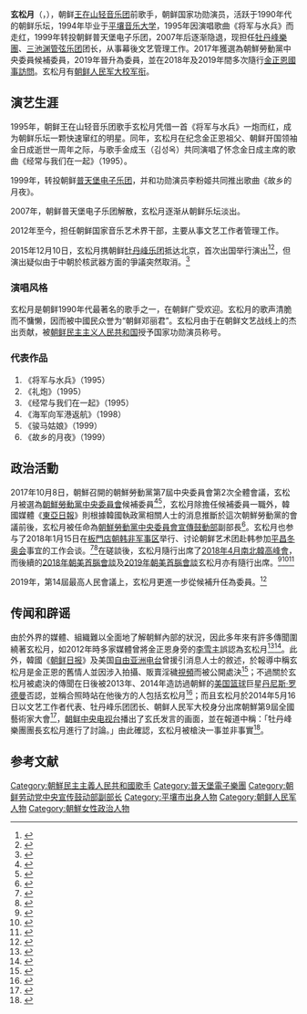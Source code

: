 {{艺人
|姓名 =玄松月<br>현송월
|类型 =女歌手
|图片 =North Korea's Samjiyon Orchestra director Hyon Song-wol.jpg
|图片尺寸 =200px
|图片简介 =
|本名 =玄松月
|外文名=현송월
|国籍 ={{DPRK}}
|民族 =[[朝鲜族|朝鲜族]]
|出生日期 = {{birth year and age|1977}}<ref>{{cite news|title=消息：玄松月1977年生于平壤|url=http://chinese.yonhapnews.co.kr/international/2018/01/31/0301000000ACK20180131001300881.HTML|accessdate=2018-01-31|agency=[[韩国联合通讯社|韩国联合通讯社]]|date=2018-01-31|archive-date=2018-01-31|archive-url=https://web.archive.org/web/20180131081010/http://chinese.yonhapnews.co.kr/international/2018/01/31/0301000000ACK20180131001300881.HTML|dead-url=yes}}</ref>
|出生地点 ={{PRK}}[[平壤市|平壤市]]
|职业 =[[歌手|歌手]]
|语言 =[[朝鲜语|朝鲜语]]、[[汉语|汉语]]
|音乐类型 =[[朝鲜流行音乐|朝鲜流行音乐]]
|代表作 =《骏马姑娘》
|经纪公司=[[三池渊管弦乐团|三池渊管弦乐团]]
}}
'''玄松月'''（{{kor|현송월|玄松月}}，{{bd|1977年|||}}），朝鲜[[王在山轻音乐团|王在山轻音乐团]]前歌手，朝鲜国家功勋演员，活跃于1990年代的朝鲜乐坛，1994年毕业于[[平壤金元均音樂大學|平壤音乐大学]]，1995年因演唱歌曲《将军与水兵》而走红，1999年转投朝鲜普天堡电子乐团，2007年后逐渐隐退，现担任[[牡丹峰樂團|牡丹峰樂團]]、[[三池渊管弦乐团|三池渊管弦乐团]]团长，从事幕後文艺管理工作。2017年獲選為朝鮮勞動黨中央委員候補委員，2019年晉升為委員，並在2018年及2019年間多次隨行[[金正恩|金正恩]][[國事訪問|國事訪問]]。玄松月有[[朝鲜人民军|朝鲜人民军]][[大校军衔|大校军衔]]。

== 演艺生涯 ==
1995年，朝鲜王在山轻音乐团歌手玄松月凭借一首《将军与水兵》一炮而红，成为朝鲜乐坛一颗快速窜红的明星。同年，玄松月在纪念金正恩祖父、朝鲜开国领袖金日成逝世一周年之际，与歌手金成玉（김성옥）共同演唱了怀念金日成主席的歌曲《经常与我们在一起》（1995）。

1999年，转投朝鲜[[普天堡电子乐团|普天堡电子乐团]]，并和功勋演员李粉姬共同推出歌曲《故乡的月夜》。

2007年，朝鲜普天堡电子乐团解散，玄松月逐渐从朝鲜乐坛淡出。

2012年至今，担任朝鲜国家音乐艺术界干部，主要从事文艺工作者管理工作。

2015年12月10日，玄松月携朝鲜[[牡丹峰乐团|牡丹峰乐团]]抵达北京，首次出国举行演出<ref>{{zh-cn}}{{cite news|url=http://news.sina.com.cn/w/zg/2015-12-10/doc-ifxmpnqm3045802.shtml|title=新浪直击朝鲜“国宝乐团”访华 玄松月现身|agency=新浪網|date=2015-12-10|accessdate=2015-12-10|archive-date=2015-12-11|archive-url=https://web.archive.org/web/20151211091107/http://news.sina.com.cn/w/zg/2015-12-10/doc-ifxmpnqm3045802.shtml|dead-url=no}}</ref><ref>{{zh-cn}}{{cite news|url=http://news.xinhuanet.com/mil/2015-12/10/c_128518202.htm|title=朝鲜牡丹峰乐团抵北京 团长玄松月高清真容亮相|agency=新华网|date=2015-12-10|accessdate=2015-12-10|archive-date=2015-12-12|archive-url=https://web.archive.org/web/20151212131934/http://news.xinhuanet.com/mil/2015-12/10/c_128518202.htm|dead-url=no}}</ref>，但演出疑似由于中朝於核武器方面的爭議突然取消。<ref>{{zh-cn}}{{cite web|url=http://mt.sohu.com/20151212/n431041372.shtml|title=日媒：牡丹峰乐团北京演出取消，或因中朝氢弹争议|publisher=搜狐国际|date=2015-12-12|accessdate=2015-12-12|archive-date=2015-12-22|archive-url=https://web.archive.org/web/20151222142454/http://mt.sohu.com/20151212/n431041372.shtml|dead-url=no}}</ref>

=== 演唱风格 ===
玄松月是朝鲜1990年代最著名的歌手之一，在朝鲜广受欢迎。玄松月的歌声清脆而不慵懒，因而被中國民众誉为“朝鲜邓丽君”。玄松月由于在朝鲜文艺战线上的杰出贡献，被[[朝鲜民主主义人民共和国|朝鲜民主主义人民共和国]]授予国家功勋演员称号。

=== 代表作品 ===
#《将军与水兵》（1995）
#《礼炮》（1995）
#《经常与我们在一起》（1995）
#《海军向军港返航》（1998）
#《骏马姑娘》（1999）
#《故乡的月夜》（1999）

==政治活動==
2017年10月8日，朝鮮召開的朝鮮勞動黨第7屆中央委員會第2次全體會議，玄松月被選為[[朝鮮勞動黨中央委員會|朝鮮勞動黨中央委員會]]候補委員<ref>{{ko}}{{cite news|url=http://www.uriminzokkiri.com/index.php?ptype=great&subtype=songunload&no=6021|title=조선로동당 중앙위원회 제7기 제2차전원회의에 관한 보도|publisher=[[我們民族之間|我們民族之間]]|date=2017-10-10|accessdate=2019-02-14|archive-date=2019-02-14|archive-url=https://web.archive.org/web/20190214233435/http://www.uriminzokkiri.com/index.php?ptype=great&subtype=songunload&no=6021|dead-url=no}}</ref><ref>{{zh-hant}}{{cite news|url=http://chinese.donga.com/BIG/3/all/29/1085434/1|title=飛黃騰達的牡丹峰樂團玄松月|publisher=[[東亞日報|韓國東亞日報]]|date=2017-10-10|accessdate=2018-01-16|archive-date=2018-01-16|archive-url=https://web.archive.org/web/20180116193319/http://chinese.donga.com/BIG/3/all/29/1085434/1|dead-url=no}}</ref>，玄松月除擔任候補委員一職外，韓國媒體《[[東亞日報|東亞日報]]》則根據韓國執政黨相關人士的消息推斷於這次朝鮮勞動黨的會議前後，玄松月被任命為[[朝鮮勞動黨中央委員會宣傳鼓動部|朝鮮勞動黨中央委員會宣傳鼓動部]]副部長<ref>{{zh-hant}}{{cite news|url=https://chinese.joins.com/big5/article.aspx?art_id=175910|title=金與正玄松月進入勞動黨組織宣傳核心|publisher=[[東亞日報|東亞日報]]|date=2018-01-22|accessdate=2019-03-08|author1=鄭墉洙|author2=許鎮}}</ref>。玄松月也参与了2018年1月15日在[[板門店|板門店]][[朝韩非军事区|朝韩非军事区]]举行、讨论朝鲜艺术团赴韩参加[[2018年冬季奥林匹克运动会|平昌冬奥会]]事宜的工作会谈。<ref>{{en}}{{cite news|url=http://english.yonhapnews.co.kr/news/2018/01/15/0200000000AEN20180115010400315.html|title=Leader of all-female N.K. band appears as delegate to inter-Korean talks|publisher=[[韓國聯合通訊社|Yonhap News]]|date=2018-01-15|accessdate=2018-01-15|archive-date=2018-01-15|archive-url=https://web.archive.org/web/20180115184746/http://english.yonhapnews.co.kr/news/2018/01/15/0200000000AEN20180115010400315.html|dead-url=no}}</ref><ref>{{cite news|url=http://chinese.joins.com/big5/article.aspx?art_id=175658&category=002002|title=韓朝今日就朝方派藝術團來韓舉行工作接觸|publisher=[[中央日報_(韓國)|中央日報]]|date=2018-01-15|accessdate=2018-01-16|archive-date=2018-01-17|archive-url=https://web.archive.org/web/20180117011938/http://chinese.joins.com/big5/article.aspx?art_id=175658&category=002002|dead-url=no}}</ref>在磋談後，玄松月隨行出席了[[2018年4月南北韓高峰會|2018年4月南北韓高峰會]]，而後續的[[2018年朝美首腦會談|2018年朝美首腦會談]]及[[2019年朝美首腦會談|2019年朝美首腦會談]]玄松月亦有隨行出席。<ref>{{cite news|url=https://news.ltn.com.tw/news/world/paper/1196170|title=文金會北韓雙嬌 李雪主壓軸|publisher=[[自由時報|自由時報]]|author=孫宇青|date=2018-04-28|accessdate=2019-02-28|archive-date=2019-02-28|archive-url=https://web.archive.org/web/20190228130400/https://news.ltn.com.tw/news/world/paper/1196170|dead-url=no}}</ref><ref>{{cite news|url=https://chinese.joins.com/big5/article.aspx?art_id=180363&category=002002|title=金英徹金與正玄松月等金正恩心腹悉數抵達新加坡|publisher=[[中央日報_(韓國)|韓國中央日報]]|author=新加坡朝美首腦會談特別采訪團|date=2018-06-11|accessdate=2019-02-28|archive-date=2019-02-28|archive-url=https://web.archive.org/web/20190228070011/https://chinese.joins.com/big5/article.aspx?art_id=180363&category=002002|dead-url=no}}</ref><ref>{{cite news|url=https://udn.com/news/story/6809/3666665|title=金正恩廣西南寧下車一小時 舊愛玄松月隨行|publisher=[[聯合報|聯合報]]|author=賴錦宏|date=2019-02-26|accessdate=2019-02-28|archive-date=2019-02-28|archive-url=https://web.archive.org/web/20190228130353/https://udn.com/news/story/6809/3666665|dead-url=no}}</ref>

2019年，第14屆最高人民會議上，玄松月更進一步從候補升任為委員。<ref>{{cite news|url=https://news.tvbs.com.tw/world/1114709|title=金正恩連任委員長　玄松月、崔善姬女將升官|publisher=[[TVBS|TVBS]]|author=林奕雯|date=2019-04-12|accessdate=2019-04-19|archive-date=2019-04-18|archive-url=https://web.archive.org/web/20190418171638/https://news.tvbs.com.tw/world/1114709|dead-url=no}}</ref>

== 传闻和辟谣 ==
{{see|對朝鮮民主主義人民共和國的媒體偏見}}
由於外界的媒體、組織難以全面地了解朝鮮內部的狀況，因此多年來有許多傳聞圍繞著玄松月，如2012年時多家媒體曾將金正恩身旁的[[李雪主|李雪主]]誤認為玄松月<ref>{{zh-hk}}{{cite web| url=http://news.sina.com.hk/news/14/1/1/2714324/1.html| title=金正恩女伴疑為「北韓鄧麗君」| publisher=新浪香港| date=2012-07-10|dead-url=yes|archive-date=2013年1月7日 |archive-url=http://archive.is/ttpj4 }}</ref><ref>{{cite web|url=https://hk.news.appledaily.com/international/daily/article/20120712/16506129|title=神秘女伴身份曝光：北韓鄧麗君金正恩愛人妻|publisher=[[蘋果日報_(香港)|蘋果日報 (香港)]]|date=2012-07-12|accessdate=2019-02-14|archive-date=2019-02-15|archive-url=https://web.archive.org/web/20190215050412/https://hk.news.appledaily.com/international/daily/article/20120712/16506129|dead-url=no}}</ref>。此外，韓國《[[朝鲜日报|朝鲜日报]]》及美国[[自由亚洲电台|自由亚洲电台]]曾援引消息人士的敘述，於報導中稱玄松月是金正恩的舊情人並因涉入拍攝、販賣淫穢[[視頻|視頻]]而被公開處決<ref>{{zh-hans}}{{cite news|url=http://cnnews.chosun.com/client/news/viw.asp?cate=C01&mcate=M1003&nNewsNumb=20130837087&nidx=37087|title=金正恩旧恋人涉嫌拍摄淫秽物品被枪决|publisher=[[朝鮮日報|朝鮮日報]]|author=安勇炫|date=2013-08-29|accessdate=2019-02-14|archive-date=2019-02-15|archive-url=https://web.archive.org/web/20190215050536/http://cnnews.chosun.com/client/news/viw.asp?cate=C01&mcate=M1003&nNewsNumb=20130837087&nidx=37087|dead-url=no}}</ref>；不過關於玄松月被處決的傳聞在日後被2013年、2014年造訪過朝鮮的[[美国|美国]][[篮球|篮球]]巨星[[丹尼斯·罗德曼|丹尼斯·罗德曼]]否認，並稱合照時站在他後方的人包括玄松月<ref>{{zh-tw}}{{cite web| url=https://news.ltn.com.tw/news/world/breakingnews/1001452| title=北韓未處決張成澤？羅德曼：他站在我後面| publisher=自由時報| author=綜合報導| date=2014-05-06| accessdate=2019-02-14| archive-date=2019-02-15| archive-url=https://web.archive.org/web/20190215050415/https://news.ltn.com.tw/news/world/breakingnews/1001452| dead-url=no}}</ref>；而且玄松月於2014年5月16日以文艺工作者代表、牡丹峰乐团团长、朝鲜人民军大校身分出席朝鮮第9屆全國藝術家大會<ref>{{cite book | url=http://chinese.joins.com/gb/article.do?method=detail&art_id=119701 | title=被传“遭到枪决”的朝鲜牡丹峰乐团团长玄松月仍在进行活动 | publisher=中央日报（韩国） | accessdate=2014-05-17 | archive-date=2016-03-04 | archive-url=https://web.archive.org/web/20160304081610/http://chinese.joins.com/gb/article.do?method=detail&art_id=119701 | dead-url=yes }}</ref>，[[朝鲜中央电视台|朝鲜中央电视台]]播出了玄氏发言的画面，並在報道中稱：「牡丹峰樂團團長玄松月進行了討論。」由此確認，玄松月被槍決一事並非事實<ref>{{cite book | url=http://v.ifeng.com/news/world/2014005/01849d41-5efe-46d5-a635-f06967effcef.shtml | title=朝鲜女歌手玄松月露面 身穿军服上台发言 | publisher=凤凰网 | accessdate=2014-05-17 | archive-date=2014-08-20 | archive-url=https://web.archive.org/web/20140820173839/http://v.ifeng.com/news/world/2014005/01849d41-5efe-46d5-a635-f06967effcef.shtml | dead-url=no }}</ref>。

== 参考文献 ==
{{Reflist|2}}

{{Authority control}}
[[Category:朝鮮民主主義人民共和國歌手|Category:朝鮮民主主義人民共和國歌手]]
[[Category:普天堡電子樂團|Category:普天堡電子樂團]]
[[Category:朝鲜劳动党中央宣传鼓动部副部长|Category:朝鲜劳动党中央宣传鼓动部副部长]]
[[Category:平壤市出身人物|Category:平壤市出身人物]]
[[Category:朝鲜人民军人物|Category:朝鲜人民军人物]]
[[Category:朝鮮女性政治人物|Category:朝鮮女性政治人物]]